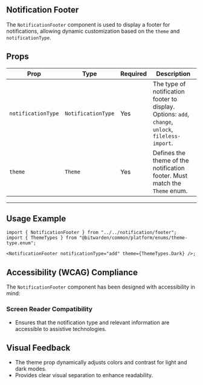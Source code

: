 

<Meta title="Components/Notifications/Notification Footer" of={stories} />

## Notification Footer

The `NotificationFooter` component is used to display a footer for notifications, allowing dynamic
customization based on the `theme` and `notificationType`.

<Primary />
<Controls />

## Props

| **Prop**           | **Type**           | **Required** | **Description**                                                                                    |
| ------------------ | ------------------ | ------------ | -------------------------------------------------------------------------------------------------- |
| `notificationType` | `NotificationType` | Yes          | The type of notification footer to display. Options: `add`, `change`, `unlock`, `fileless-import`. |
| `theme`            | `Theme`            | Yes          | Defines the theme of the notification footer. Must match the `Theme` enum.                         |

---

## Usage Example

```tsx
import { NotificationFooter } from "../../notification/footer";
import { ThemeTypes } from "@bitwarden/common/platform/enums/theme-type.enum";

<NotificationFooter notificationType="add" theme={ThemeTypes.Dark} />;
```

## Accessibility (WCAG) Compliance

The `NotificationFooter` component has been designed with accessibility in mind:

### Screen Reader Compatibility

- Ensures that the notification type and relevant information are accessible to assistive
  technologies.

## Visual Feedback

- The theme prop dynamically adjusts colors and contrast for light and dark modes.
- Provides clear visual separation to enhance readability.
